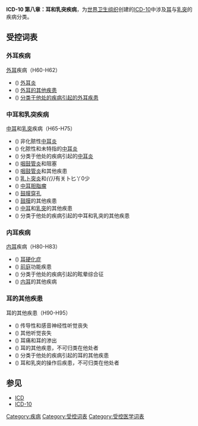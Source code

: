 {{ICD-10A}}

'''ICD-10 第八章：耳和乳突疾病'''，为[[世界卫生组织|世界卫生组织]]创建的[[ICD-10|ICD-10]]中涉及[[耳|耳]]与[[乳突|乳突]]的疾病分类。

==受控词表==
=== 外耳疾病===
[[外耳|外耳]]疾病（H60-H62）
*({{ICD10|H|60||h|00}}) [[外耳炎|外耳炎]]
*({{ICD10|H|61||h|00}}) [[外耳的其他疾患|外耳的其他疾患]]
*({{ICD10|H|62||h|00}}) [[分类于他处的疾病引起的外耳疾患|分类于他处的疾病引起的外耳疾患]] 

=== 中耳和乳突疾病===
[[中耳|中耳]]和[[乳突|乳突]]疾病（H65-H75）
*({{ICD10|H|65||h|00}}) 非化脓性[[中耳炎|中耳炎]]
*({{ICD10|H|66||h|00}}) 化脓性和未特指的[[中耳炎|中耳炎]]
*({{ICD10|H|67||h|00}}) 分类于他处的疾病引起的[[中耳炎|中耳炎]] 
*({{ICD10|H|68||h|00}}) [[咽鼓管炎|咽鼓管炎]]和阻塞
*({{ICD10|H|69||h|00}}) [[咽鼓管炎|咽鼓管炎]]和其他疾患
*({{ICD10|H|70||h|00}}) [[乳卜突炎|乳卜突炎]]和''{{}}''有关卜匕丫0少
*({{ICD10|H|71||h|00}}) [[胆脂瘤|中耳胆脂瘤]]
*({{ICD10|H|72||h|00}}) [[鼓膜穿孔|鼓膜穿孔]]
*({{ICD10|H|73||h|00}}) [[鼓膜|鼓膜]]的其他疾患
*({{ICD10|H|74||h|00}}) [[中耳|中耳]]和[[乳突|乳突]]的其他疾患
*({{ICD10|H|75||h|00}}) 分类于他处的疾病引起的中耳和乳突的其他疾患

=== 内耳疾病===
[[内耳|内耳]]疾病（H80-H83）
*({{ICD10|H|80||h|00}})  [[耳硬化症|耳硬化症]]
*({{ICD10|H|81||h|00}})  [[前庭|前庭]]功能疾患
*({{ICD10|H|82||h|00}})  分类于他处的疾病引起的眩晕综合征
*({{ICD10|H|83||h|00}})  [[内耳|内耳]]的其他疾病

=== 耳的其他疾患 ===
耳的其他疾患（H90-H95）
*({{ICD10|H|90||h|00}}) 传导性和感音神经性听觉丧失
*({{ICD10|H|91||h|00}}) 其他听觉丧失
*({{ICD10|H|92||h|00}}) 耳痛和耳的渗出
*({{ICD10|H|93||h|00}}) 耳的其他疾患，不可归类在他处者
*({{ICD10|H|94||h|00}}) 分类于他处的疾病引起的耳的其他疾患
*({{ICD10|H|95||h|00}}) 耳和乳突的操作后疾患，不可归类在他处者

== 参见 ==
*[[ICD|ICD]]
*[[ICD-10|ICD-10]]

{{Medical conditions}}
{{ICD-10-H2}}

[[Category:疾病|Category:疾病]]
[[Category:受控词表|Category:受控词表]]
[[Category:受控医学词表|Category:受控医学词表]]